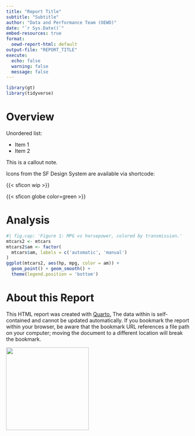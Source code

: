 ```yaml
---
title: "Report Title"
subtitle: "Subtitle"
author: "Data and Performance Team (OEWD)"
date: "`r Sys.Date()`"
embed-resources: true
format:
  oewd-report-html: default
output-file: "REPORT_TITLE"
execute: 
  echo: false
  warning: false
  message: false
---
```


```r
library(gt)
library(tidyverse)
```

# Overview

Unordered list:

-   Item 1
-   Item 2

::: callout-note
This is a callout note.
:::

Icons from the SF Design System are available via shortcode:

{{< sficon wip >}}

{{< sficon globe color=green >}}

# Analysis

```r
#| fig.cap: 'Figure 1: MPG vs horsepower, colored by transmission.'
mtcars2 <- mtcars
mtcars2$am <- factor(
  mtcars$am, labels = c('automatic', 'manual')
)
ggplot(mtcars2, aes(hp, mpg, color = am)) +
  geom_point() + geom_smooth() +
  theme(legend.position = 'bottom')
```

# About this Report

This HTML report was created with [Quarto.](https://quarto.org/) The data within is self-contained and cannot be updated automatically. If you bookmark the report within your browser, be aware that the bookmark URL references a file path on your computer; moving the document to a different location will break the bookmark.

![](_extensions/SFOEWD/oewd-report/assets/OEWD%20Circle%20Logo.png){fig-align="center" width="225"}

